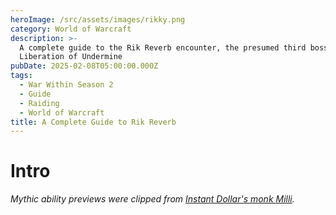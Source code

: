 ```yaml
---
heroImage: /src/assets/images/rikky.png
category: World of Warcraft
description: >-
  A complete guide to the Rik Reverb encounter, the presumed third boss of the
  Liberation of Undermine
pubDate: 2025-02-08T05:00:00.000Z
tags:
  - War Within Season 2
  - Guide
  - Raiding
  - World of Warcraft
title: A Complete Guide to Rik Reverb
---
```

# Intro
*Mythic ability previews were clipped from <a href="https://www.youtube.com/watch?v=qjJkEMHqfxs&t=10s">Instant Dollar's monk Milli</a>.*
<script src="https://wow.zamimg.com/widgets/power.js" async />

This is a two-phase encounter against a single boss, with lightly spread moderate-health adds spawning periodically.  The main gimmick of this encounter revolves around dealing with **Amplifiers** the boss drops over the course of the fight. You must manage their energy and avoid their mechanics in order to defeat the encounter.

The first phase is the majority of the encounter, with the second phase occurring when the boss reaches full energy, and lasting roughly 36 seconds. During this time, the boss is nearly immune (99% reduction) to damage.

When the boss enters phase two for the third time, he will not have this damage reduction, but will continue this phase until he dies or the raid dies.

# Full List of Abilities for Reference

*All links sourced from Wowhead through their generous API*

**Phase One**

* <a href="https://www.wowhead.com/ptr-2/spell=473748/amplification" class="wowhead">Amplification</a>
* <a href="https://www.wowhead.com/ptr-2/spell=1214829/feedback-nullifier" class="wowhead">Feedback Nullifier</a>
* <a href="https://www.wowhead.com/ptr-2/spell=1217120/lingering-voltage" class="wowhead">Lingering Voltage</a>
* <a href="https://www.wowhead.com/ptr-2/spell=468119/resonant-echoes" class="wowhead">Resonant Echoes</a>
* <a href="https://www.wowhead.com/ptr-2/spell=465795/noise-pollution" class="wowhead">Noise Pollution</a>
* <a href="https://www.wowhead.com/ptr-2/spell=466093/haywire" class="wowhead">Haywire</a>
* <a href="https://www.wowhead.com/ptr-2/spell=466866/echoing-chant" class="wowhead">Echoing Chant</a>
* <a href="https://www.wowhead.com/ptr-2/spell=1214598/entranced" class="wowhead">Entranced</a>
* <a href="https://www.wowhead.com/ptr-2/spell=467606/sound-cannon" class="wowhead">Sound Cannon</a>
* <a href="https://www.wowhead.com/ptr-2/spell=466961/faulty-zap" class="wowhead">Faulty Zap</a>
* <a href="https://www.wowhead.com/ptr-2/spell=467297/static-jolt" class="wowhead">Static Jolt</a>
* <a href="https://www.wowhead.com/ptr-2/spell=472306/sparkblast-ignition" class="wowhead">Sparkblast Ignition</a>
* <a href="https://www.wowhead.com/ptr-2/spell=472294/grand-finale" class="wowhead">Grand Finale</a>
* <a href="https://www.wowhead.com/ptr-2/spell=1214164/excitement" class="wowhead">Excitement</a>
* <a href="https://www.wowhead.com/ptr-2/spell=466128/resonance" class="wowhead">Resonance</a>
* <a href="https://www.wowhead.com/ptr-2/spell=464488/sonic-blast" class="wowhead">Sonic Blast</a>
* <a href="https://www.wowhead.com/ptr-2/spell=464518/tinnitus" class="wowhead">Tinnitus</a>

**Phase Two**

* <a href="https://www.wowhead.com/ptr-2/spell=466722/blowout" class="wowhead">Blowout</a>
* <a href="https://www.wowhead.com/ptr-2/spell=1213817/sound-cloud" class="wowhead">Sound Cloud</a>
* <a href="https://www.wowhead.com/ptr-2/spell=467991/blaring-drop" class="wowhead">Blaring Drop</a>
* <a href="https://www.wowhead.com/ptr-2/spell=473655/hype-fever" class="wowhead">Hype Fever!</a>

# Important Abilities

* **Amplification** - The boss will briefly rise in the air and them slam down, dealing high damage to anyone caught in the radius. The very first cast of each Phase One (including on pull) will drop only a single **Amplifier**. Every cast after that will drop two--one under the boss, and one baited by ranged.  **After each Phase Two, one **Amplifier** will be left over.** **Rik will rapidly charge any Amplifiers within 15 yards.**
* <img src="https://cdn.shawnzhome.com/shawnzhome/videos/LoU/converted-rikky/amplification.webp"/>
* **Lingering Voltage** - All amplifiers gain energy over time. If they reach full energy, they will start casting Haywire, dealing very high sonic damage to the entire raid. This can be stopped by clicking on an **Amplifier**, draining it of its energy, which you can observe over where its nameplate would be.
* <img src="https://cdn.shawnzhome.com/shawnzhome/videos/LoU/converted-rikky/lingeringvoltage.webp"/>
* **Sparkblast Ignition** - Rik will spawn around 4 bombs that will explode after 15 seconds. They have moderate health and will spawn loosely spread.
* <img src="https://cdn.shawnzhome.com/shawnzhome/videos/LoU/converted-rikky/sparkblastignition.webp"/>
* **Resonant Echoes** - **Amplifiers** will cast this, shooting out medium-sized discs in random directions. Touching this afflicts you with a high damage DoT for 6 seconds that can stack. On Heroic and higher, if you reach 2 stacks of this you are **Entranced**, and must be broken out through damage.
* <img src="https://cdn.shawnzhome.com/shawnzhome/videos/LoU/converted-rikky/resonantechoes.webp"/>
* **Echoing Chant** - Rik will activate all **Amplifiers** simultaneously, causing them to all shoot out **Resonant Echoes**
* <img src="https://cdn.shawnzhome.com/shawnzhome/videos/LoU/converted-rikky/echoingchant.webp"/>
* **Sound Cannon** - Rik will focus on a target, tracking them with a beam. After several seconds, he will shoot the target, dealing damage to them and anyone else caught in the blast.
* <img src="https://cdn.shawnzhome.com/shawnzhome/videos/LoU/converted-rikky/soundcannon.webp"/>
* **Faulty Zap** - Rik will afflict several players with a DoT that light damage but makes them take 75% increased nature damage.
* <img src="https://cdn.shawnzhome.com/shawnzhome/videos/LoU/converted-rikky/faultyzap.webp"/>
**Phase Two**

* **Soundcloud** - Rik will encase himself in a protective shield, reducing all damage taken by 99%.  He will then begin to cast **Blaring Drop**, sending out a wave that deals lethal damage to anyone who touches it (besides tanks).  This functions quite similar to Ansurek's **Venom Nova/Frothing Gluttony**, and can be traversed over by similar classes (blinks, leaps, double jump etc).
* **Blowout** - The **Amplifiers** from Phase One will explode one-by-one, launching up anyone nearby.  This functions quite similarly to Ansurek's pops, however it triggers automatically when the **Blaring Drop** gets close enough. <img loading="lazy" src="https://s3.us-east-1.amazonaws.com/cdn.shawnzhome.com/shawnzhome/videos/LoU/converted-rikky/blaringdrop.webp"/>

# Strategy (Normal and Heroic)

**Phase One**

* It must be determined how you want to place the **Amplifiers** before the pull, and who will drain them.  You can yolo it, but this will make things significantly more chaotic. As of writing, the best strategy for placement is to let him drop the first one essentially where he begins, and then make a parallel line with the rest, moving 15 yards away after each drop.  Ranged should make sure they move to the designated location to bait shortly before he casts the second and third **Amplification** of the phase.
* The best way to drain each Amplifier is to let it gain up to roughly 80 or so energy, and then drain it all at once. This ensures that each Amplifier only need be drained twice each phase, but does mean that those players will need extra attention and must also be far more careful in dodging mechanics, as they will be constantly taking damage from Lingering Voltage.  Note that, as of testing, it was not possible to cast while draining either, so you must dedicate that time towards draining. You can move freely however inside the radius of the drain, which is a light blue circle around the **Amplifier**.
* **Sound Cannon** targets should either remain still or move out of the group, whichever makes the most sense at the time.
* Players with **Faulty Zap** should just loosely spread so as not to splash damage to others, and should be careful when draining with this debuff as they will take far more damage.
* Tanks should swap at around 5 stacks, and should be careful with the boss's positioning. The boss charges any **Amplifiers** near him at an accelerated rate, and also cleaves damage and applies the tank debuff to any in front of him. The tank not currently tanking should thus stand behind the boss or off to the side with the other melee, and the tank currently taking the boss should always make sure to pay attention to **Amplifiers** and drag the boss away if necessary.
* On Heroic and higher, the **Pyrotechnics** spawned by **Sparkblast** Ignition are the highest priority while they are alive and should be immediately burned down. Doing so always gives you a small haste and movement speed increase.

**Phase Two**

* This phase is rather simple, but punishing if you make a mistake.  On Heroic and higher, **Resonant Echoes** will continue to shoot out during this phase and must be dodged.  Besides this, there is very little outgoing damage and you cannot damage the boss, nor does he need to be tanked, so everyone should be focused on making it to each **Blowout**.
* The next Amplifier to Blowout is clearly marked with a blue circle, and everyone should use whatever movement abilities they have to make it there without getting Entranced.  Then, simply stand within the radius of the circle and you should be popped up as the **Blaring Drop** approaches. Do note that, as of writing, if you stood too far forward you could possibly touch the ring before the **Amplifier** popped you up, resulting in death to anyone not incredibly tanky. It is best to simply sit at the back of the circle, to be safe.
* Once this phase finishes, you may note that one **Amplifier** did not **Blowout**, and that one will remain active for the rest of the fight, slowly increasing how many things there are to dodge and overall raid damage.

# Mythic Changes

Mythic introduces some mechanical changes that do alter how you approach some parts of the fight, but nothing that largely affects overall positioning and the intent behind many of the solutions performed in Heroic.

* **Amplifiers** now spawn with a protective shield called **Feedback Nullifier** that prevents them from being drained. It also prevents them from being able to cast **Blowout** during Phase Two. <img loading="lazy" src="https://s3.us-east-1.amazonaws.com/cdn.shawnzhome.com/shawnzhome/videos/LoU/converted-rikky/feedbacknullfier.webp"/>
* **Sound Cannon** now splits damage to all targets in the line, and if any player reaches 75% HP while soaking it, they become **Entranced**.
* **Faulty Zap** now triggers a **Static Jolt** if two afflicted players collide (the circle of one player needs to overlap with another player's character model to qualify as a collision). This **Static Jolt** removes **Feedback Nullifier** from **Amps** and causes a raidwide explosion for moderate damage. <img loading="lazy" src="https://s3.us-east-1.amazonaws.com/cdn.shawnzhome.com/shawnzhome/videos/LoU/converted-rikky/staticjolt.webp"/>

# Mythic Strategy

* As **Faulty Zap** is entirely random, and the best time to drain **Amps** is usually right after you remove their shield, it is less important to have a set draining rotation. You may still choose to use one, to make things more consistent, but nevertheless everyone should have a clear understanding of when and why you are breaking the **Amplifiers**.
* Causing a Static Jolt will immediately transfer those Faulty Zap debuffs to new players, so you are not simply rid of the mechanic once you've collided enough and must continue to watch out for it.
* Every single player that can should strive to soak the **Sound Cannon** to make it so that it deals as little damage as possible.
* You will of course want to make sure the raid is relatively healthy whenever you need to break an **Amplifier**, and ideally the raid leader should simply call out each time a break is needed.
* The players both doing the breaking and draining take significantly more damage on Mythic, so it is important to watch their health carefully.
* As you gain more **Amplifiers** throughout the fight, it becomes more and more necessary to quickly break their shields so that you do not fall behind.

# Notes on Healing

There is overall not that much healing required in this fight.  There is light rot present throughout, with occasional moderate healing required on the players draining the voltage, or players who are hit by stray **Resonant Echoes**.  If a **Grand Finale** goes off, it isn't entirely unrecoverable but it will require healing CDs to survive, at least on Heroic. Mythic it is incredibly likely you will simply wipe.

There is almost no healing required in the intermission and HoTs alone can keep everyone topped. You should take this time to let your mana regenerate as much as you can.  Mythic does change this, especially towards the end of the fight as more and more players are required to drain, as more **Static Jolts** are required and as positioning gets more hectic.  Tanks also take quite a bit of damage, depending on class, so you may need someone to watch them.

# Notes on Tanking

This is the first boss where you might need to look at your monitor as a tank.  You will want to swap on around 5 stacks--more if you can handle more, but I see no real reason to go beyond this.  Each stack increases your sonic damage taken by 100%, making you more and more vulnerable to the rest of the fight's ambient damage.  If an **Amplifier** ever goes **Haywire** while you have high stacks of this debuff, you will almost certainly die if you do not react accordingly.

Beyond that, you will want to make sure you have a clear plan for where you are taking the boss, and make sure to never abruptly turn it any direction. Move steadily and consistently, and above all make sure to drag the boss away from any Amplifiers in your path.

# Defensive Usage

Almost certainly, you will use defensives throughout Phase One.  There is practically no real need to save them for Phase Two, as there is so little damage going out throughout that part of the fight.  If you have an immunity, you may elect to save it in case you ever miss a **Blowout**, but otherwise, defensives should be used if you get tagged by **Resonant Echoes**, or if you have to drain an **Amplifier**.  At this time, you can easily get combo'd if you are not paying attention and it is better to be proactive and safe than die randomly.

# Movement Cooldowns

Movement cooldowns are quite effective in this fight, and all available ones should be scheduled and used.  Movement is particularly effective towards the latter half of Phase One, and for any particularly far movements required in Phase Two.  Gateways are useful especially in Phase Two, but also can be used for ranged for uptime in Phase One when baiting **Amplifiers**.  

# Damage Profile Best Suited for this Encounter

While this is a single target fight, any class that can do their single target build while also having a bit of cleave or target swapping is very useful.  Almost every class has some way of effectively cleaving these bombs now that they spawn closer together, but again, classes such as Spriest/Lock/Mage/Shaman/Boomkin can do this the most effectively while retaining a large portion of their single target damage.

# Raid plan, Useful Weakauras, and Macros

* NYI-WIP